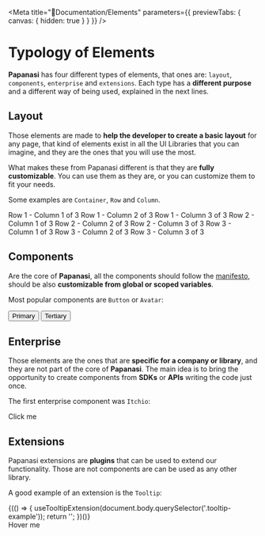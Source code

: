 
<Meta title="📗Documentation/Elements" parameters={{ previewTabs: { canvas: { hidden: true } } }} />

# Typology of Elements

**Papanasi** has four different types of elements, that ones are: `layout`, `components`, `enterprise` and `extensions`. Each type has a **different purpose** and a different way of being used, explained in the next lines.

## Layout

Those elements are made to **help the developer to create a basic layout** for any page, that kind of elements exist in all the UI Libraries that you can imagine, and they are the ones that you will use the most.

What makes these from Papanasi different is that they are **fully customizable**. You can use them as they are, or you can customize them to fit your needs.

Some examples are `Container`, `Row` and `Column`.

<Canvas>
  <Container>
    <Row>
      <Column>Row 1 - Column 1 of 3</Column>
      <Column>Row 1 - Column 2 of 3</Column>
      <Column>Row 1 - Column 3 of 3</Column>
    </Row>
    <Row>
      <Column>Row 2 - Column 1 of 3</Column>
      <Column>Row 2 - Column 2 of 3</Column>
      <Column>Row 2 - Column 3 of 3</Column>
    </Row>
    <Row>
      <Column>Row 3 - Column 1 of 3</Column>
      <Column>Row 3 - Column 2 of 3</Column>
      <Column>Row 3 - Column 3 of 3</Column>
    </Row>
  </Container>
</Canvas>

## Components

Are the core of **Papanasi**, all the components should follow the [manifesto](https://github.com/CKGrafico/papanasi#-manifesto), should be also **customizable from global or scoped variables**.

Most popular components are `Button` or `Avatar`:

<Canvas>
  <Button variant="primary">Primary</Button>
  <Button variant="tertiary" outline>
    Tertiary
  </Button>
  <Avatar name="Alis Mug" />
</Canvas>

## Enterprise

Those elements are the ones that are **specific for a company or library**, and they are not part of the core of **Papanasi**. The main idea is to bring the opportunity to create components from **SDKs** or **APIs** writing the code just once.

The first enterprise component was `Itchio`:

<Canvas>
  <Itchio user="ckgrafico" game="alice-ring" width={800} height={600}>
    <span>Click me</span>
  </Itchio>
</Canvas>

## Extensions

Papanasi extensions are **plugins** that can be used to extend our functionality. Those are not components are can be used as any other library.

A good example of an extension is the `Tooltip`:

<Canvas>
  {(() => {
    useTooltipExtension(document.body.querySelector('.tooltip-example'));
    return '';
  })()}
  <div className="tooltip-example">
    <span title="Example tooltip" style={{ fontSize: '3rem' }}>
      Hover me
    </span>
  </div>
</Canvas>

<Customization hidden={true} />
